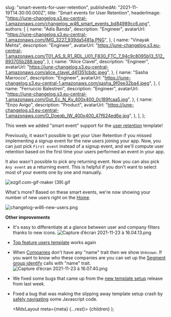 
  slug: "smart-events-for-user-retention",
  publishedAt: "2021-11-19T14:30:00.000Z",
  title: "Smart events for User Retention",
  headerImage:
    "https://june-changelog.s3.eu-central-1.amazonaws.com/changelog_w46_smart_events_bd84989cc6.png",
  authors: [
    {
      name: "Adis Banda",
      description: "Engineer",
      avatarUrl:
        "https://june-changelog.s3.eu-central-1.amazonaws.com/IMG_3227_939da5481a.PNG",
    },
    {
      name: "Vinayak Mehta",
      description: "Engineer",
      avatarUrl:
        "https://june-changelog.s3.eu-central-1.amazonaws.com/T01_AS_9_R1_RDL_U01_F830_FTC_7_94c9c8095b13_512_893705b288.jpeg",
    },
    {
      name: "Alice Clavel",
      description: "Engineer",
      avatarUrl:
        "https://june-changelog.s3.eu-central-1.amazonaws.com/alice_clavel_d41351cbdc.jpeg",
    },
    {
      name: "Sasha Marrocco",
      description: "Engineer",
      avatarUrl:
        "https://june-changelog.s3.eu-central-1.amazonaws.com/sasha_9f0ee32ba4.jpeg",
    },
    {
      name: "Ferruccio Balestreri",
      description: "Engineer",
      avatarUrl:
        "https://june-changelog.s3.eu-central-1.amazonaws.com/Gut_Ec_N_Ky_400x400_0c189fcaa5.jpg",
    },
    {
      name: "Enzo Avigo",
      description: "Product",
      avatarUrl:
        "https://june-changelog.s3.eu-central-1.amazonaws.com/O_Doeqb_IW_400x400_47f624ed6e.jpg",
    },
  ],
};

This week we added "smart event" support for the [user retention](https://june.so/template/retention) template!

Previously, it wasn't possible to get your User Retention if you missed implementing a signup event for the new users joining your app. Now, you can just pick `First event` instead of a signup event, and we'll compute user retention based on the first time your users performed an event in your app.

It also wasn't possible to pick any returning event. Now you can also pick `Any event` as a returning event. This is helpful if you don't want to select most of your events one by one and manually.

![ezgif.com-gif-maker (39).gif](https://june-changelog.s3.eu-central-1.amazonaws.com/ezgif_com_gif_maker_39_f96d59aa65.gif)

What's more? Based on these smart events, we're now showing your number of new users right on the [Home](https://changelog.june.so/changelog/home).

![changelog-w46-new-users.png](https://june-changelog.s3.eu-central-1.amazonaws.com/changelog_w46_new_users_8416895813.png)

**Other improvements**

- It's easy to differentiate at a glance between user and company filters thanks to new icons.
  ![Capture d’écran 2021-11-23 à 16.04.13.png](https://june-changelog.s3.eu-central-1.amazonaws.com/Capture_d_ecran_2021_11_23_a_16_04_13_49d2795fee.png)
- [Top feature users template](https://june.so/template/engagement) works again
- When [Companies](https://changelog.june.so/changelog/companies) don't have any "name" trait then we show `Unknown`. If you want to know who these companies are you can set up the [Segment group identify](https://segment.com/docs/connections/spec/group/) calls with "name" trait.
  ![Capture d’écran 2021-11-23 à 16.07.40.png](https://june-changelog.s3.eu-central-1.amazonaws.com/Capture_d_ecran_2021_11_23_a_16_07_40_9953b15e5f.png)
- We fixed some bugs that came up from the [new template setup](https://changelog.june.so/changelog/new-template-set-up) release from last week.
- Fixed a bug that was making the slipping away template setup crash by [safely navigating](https://developer.mozilla.org/en-US/docs/Web/JavaScript/Reference/Operators/Optional_chaining) some Javascript code.

  <MdxLayout meta={meta} {...rest}>
    {children}
  </MdxLayout>
);
